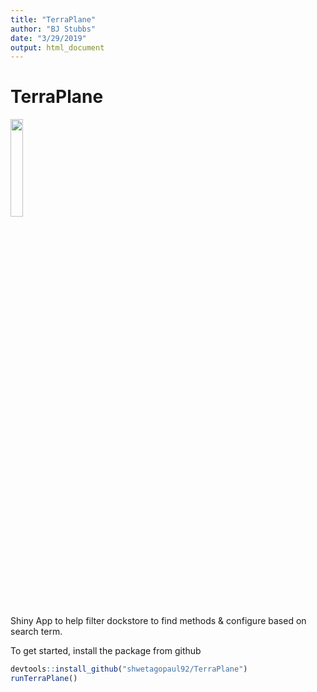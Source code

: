 ```yaml
---
title: "TerraPlane"
author: "BJ Stubbs"
date: "3/29/2019"
output: html_document
---
```


# TerraPlane

![](images/terraplane.png){width=20%}

Shiny App to help filter dockstore to find methods & configure based on search term. 

To get started, install the package from github

```r
devtools::install_github("shwetagopaul92/TerraPlane")
runTerraPlane()
```

